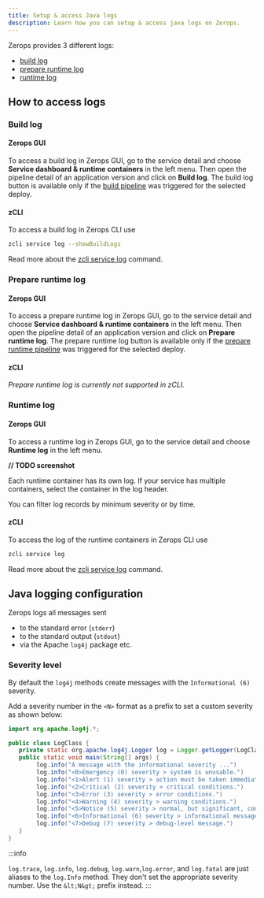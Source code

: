 ```yaml
---
title: Setup & access Java logs
description: Learn how you can setup & access java logs on Zerops.
---
```


Zerops provides 3 different logs:

- [build log](#build-log)
- [prepare runtime log](#prepare-runtime-log)
- [runtime log](#runtime-log)

## How to access logs

### Build log

#### Zerops GUI

To access a build log in Zerops GUI, go to the service detail and choose **Service dashboard & runtime containers** in the left menu. Then open the pipeline detail of an application version and click on **Build log**. The build log button is available only if the [build pipeline](/java/how-to/trigger-pipeline) was triggered for the selected deploy.

#### zCLI

To access a build log in Zerops CLI use

```sh
zcli service log --showBuildLogs
```

Read more about the [zcli service log](/references/cli/access-logs) command.

### Prepare runtime log

#### Zerops GUI

To access a prepare runtime log in Zerops GUI, go to the service detail and choose **Service dashboard & runtime containers** in the left menu. Then open the pipeline detail of an application version and click on **Prepare runtime log**. The prepare runtime log button is available only if the [prepare runtime pipeline](/java/how-to/build-pipeline#preparecommands-1) was triggered for the selected deploy.

#### zCLI

_Prepare runtime log is currently not supported in zCLI._

### Runtime log

#### Zerops GUI

To access a runtime log in Zerops GUI, go to the service detail and choose **Runtime log** in the left menu.

**// TODO screenshot**

Each runtime container has its own log. If your service has multiple containers, select the container in the log header.

You can filter log records by minimum severity or by time.

#### zCLI

To access the log of the runtime containers in Zerops CLI use

```sh
zcli service log
```

Read more about the [zcli service log](/references/cli/access-logs) command.

## Java logging configuration

Zerops logs all messages sent

- to the standard error (`stderr`)
- to the standard output (`stdout`)
- via the Apache `log4j` package etc.

### Severity level

By default the `log4j` methods create messages with the `Informational (6)` severity.

Add a severity number in the `<N>` format as a prefix to set a custom severity as shown below:

```java
import org.apache.log4j.*;

public class LogClass {
   private static org.apache.log4j.Logger log = Logger.getLogger(LogClass.class);
   public static void main(String[] args) {
        log.info("A message with the informational severity ...")
        log.info("<0>Emergency (0) severity > system is unusable.")
        log.info("<1>Alert (1) severity > action must be taken immediately.")
        log.info("<2>Critical (2) severity > critical conditions.")
        log.info("<3>Error (3) severity > error conditions.")
        log.info("<4>Warning (4) severity > warning conditions.")
        log.info("<5>Notice (5) severity > normal, but significant, condition.")
        log.info("<6>Informational (6) severity > informational message.")
        log.info("<7>Debug (7) severity > debug-level message.")
   }
}
```

:::info

`log.trace`, `log.info`, `log.debug`,
`log.warn`,`log.error`, and `log.fatal` are
just aliases to the `log.Info` method. They don't set the appropriate
severity number. Use the `&lt;N&gt;` prefix instead. :::
